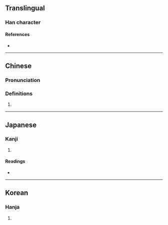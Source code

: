 {{character info/new}}
==Translingual==

===Han character===
{{Han char|rn=9|rad=人|as=09|sn=11|four=21277|canj=OHJX|ids=⿰亻臿}}

====References====
* {{Han ref|kx=0110.310|dkj=00863|dj=0236.150|hdz=10192.040|uh=505B|ud=20571|bh=D458|bd=54360}}

----

==Chinese==
{{zh-forms}}

===Pronunciation===
{{zh-pron
|m=chā
|m-s=
|dg=
|c=zaap3
|c-t=
|g=
|h=pfs=
|j=
|md=
|mn=
|mn-t=
|w=
|x=
|mc=y
|oc=y
|cat=n
}}

===Definitions===
{{zh-hanzi}}

# {{rfdef|lang=zh}}

----

==Japanese==

===Kanji===
{{ja-kanji|grade=|rs=人09}}

# {{defn|lang=ja|sort=人09}}

====Readings====
* {{ja-readings|on=[[そう]] (sō), [[さふ]] (safu)|kun=[[わるがしこい]] (warugashikoi)}}

----

==Korean==

===Hanja===
{{ko-hanja|hangeul=삽|rv=sap|mr=sap}}

# {{defn|lang=ko|sort=人09}}